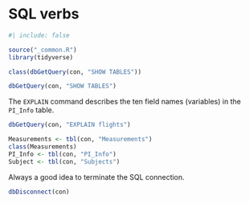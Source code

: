 # SQL verbs {#sec-sql-verbs}


```r
#| include: false

source("_common.R")
library(tidyverse)
```


```r
class(dbGetQuery(con, "SHOW TABLES"))
```

```r
dbGetQuery(con, "SHOW TABLES")
```

The `EXPLAIN` command describes the ten field names (variables) in the `PI_Info` table.

```r
dbGetQuery(con, "EXPLAIN flights")
```


```r
Measurements <- tbl(con, "Measurements")
class(Measurements)
PI_Info <- tbl(con, "PI_Info")
Subject <- tbl(con, "Subjects")
```



Always a good idea to terminate the SQL connection.

```r
dbDisconnect(con)
```

 
